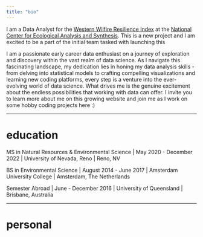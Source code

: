 ```yaml
---
title: "bio"
---
```


I am a Data Analyst for the [Western Wilfire Resilience Index](https://wildfireindex.org/) at the [National Center for Ecological Analysis and Synthesis](https://www.nceas.ucsb.edu/). This is a new project and I am excited to be a part of the initial team tasked with launching this

I am a passionate early career data enthusiast on a journey of exploration and discovery within the vast realm of data science. As I navigate this fascinating landscape, my dedication lies in honing my data analysis skills - from delving into statistical models to crafting compelling visualizations and learning new coding platforms, every step is a venture into the ever-evolving world of data science. What drives me is the genuine excitement about the endless possibilities that working with data can offer. I invite you to learn more about me on this growing website and join me as I work on some hobby coding projects here :)

------------------------------------------------------------------------

# education

MS in Natural Resources & Environmental Science \| May 2020 - December 2022 \| University of Nevada, Reno \| Reno, NV

BS in Environmental Science \| August 2014 - June 2017 \| Amsterdam University College \| Amsterdam, The Netherlands

Semester Abroad \| June - December 2016 \| University of Queensland \| Brisbane, Australia

------------------------------------------------------------------------

# personal
